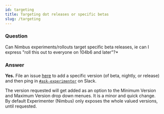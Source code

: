 ```yaml
---
id: targeting
title: Targeting dot releases or specific betas
slug: /targeting
---
```


### Question
Can Nimbus experiments/rollouts target specific beta releases, 
ie can I express "roll this out to everyone on 104b6 and later"?*

### Answer
**Yes.** File an issue [here](https://github.com/mozilla/experimenter/issues/new) to add a specific version (of beta, nightly, or release) and then ping in [`#ask-experimenter`](https://mozilla.slack.com/archives/CF94YGE03) on Slack.  


The version requested will get added as an option to the Minimum Version and Maximum Version drop down menues. It is a minor and quick change. By default Experimenter (Nimbus) only exposes the whole valued versions, until requested.  

